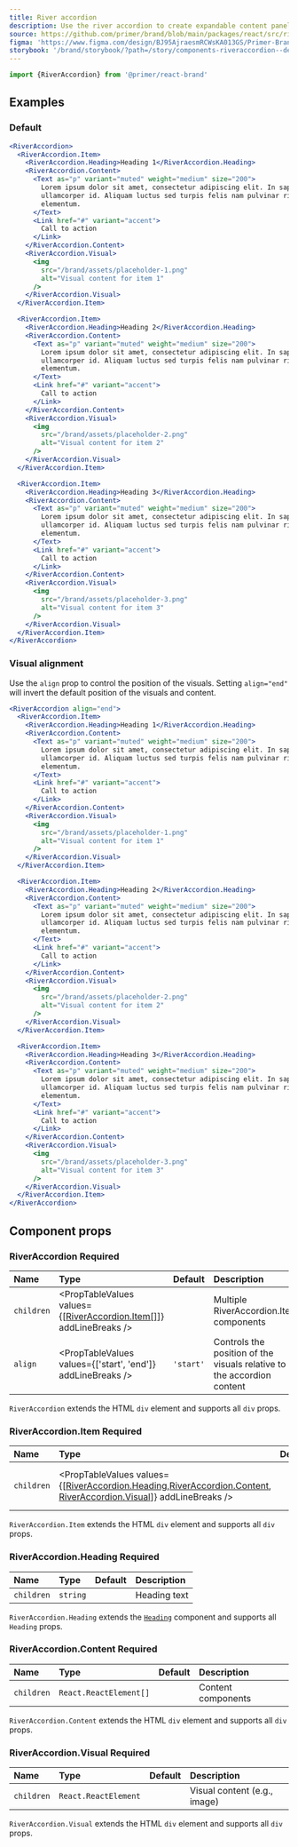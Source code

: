 ```yaml
---
title: River accordion
description: Use the river accordion to create expandable content panels with associated visuals.
source: https://github.com/primer/brand/blob/main/packages/react/src/river/RiverAccordion/RiverAccordion.tsx
figma: 'https://www.figma.com/design/BJ95AjraesmRCWsKA013GS/Primer-Brand?node-id=16649-1564&t=hUxfzn1hD1LwE1aQ-4'
storybook: '/brand/storybook/?path=/story/components-riveraccordion--default'
---
```



```js
import {RiverAccordion} from '@primer/react-brand'
```

## Examples

### Default

```jsx live
<RiverAccordion>
  <RiverAccordion.Item>
    <RiverAccordion.Heading>Heading 1</RiverAccordion.Heading>
    <RiverAccordion.Content>
      <Text as="p" variant="muted" weight="medium" size="200">
        Lorem ipsum dolor sit amet, consectetur adipiscing elit. In sapien sit
        ullamcorper id. Aliquam luctus sed turpis felis nam pulvinar risus
        elementum.
      </Text>
      <Link href="#" variant="accent">
        Call to action
      </Link>
    </RiverAccordion.Content>
    <RiverAccordion.Visual>
      <img
        src="/brand/assets/placeholder-1.png"
        alt="Visual content for item 1"
      />
    </RiverAccordion.Visual>
  </RiverAccordion.Item>

  <RiverAccordion.Item>
    <RiverAccordion.Heading>Heading 2</RiverAccordion.Heading>
    <RiverAccordion.Content>
      <Text as="p" variant="muted" weight="medium" size="200">
        Lorem ipsum dolor sit amet, consectetur adipiscing elit. In sapien sit
        ullamcorper id. Aliquam luctus sed turpis felis nam pulvinar risus
        elementum.
      </Text>
      <Link href="#" variant="accent">
        Call to action
      </Link>
    </RiverAccordion.Content>
    <RiverAccordion.Visual>
      <img
        src="/brand/assets/placeholder-2.png"
        alt="Visual content for item 2"
      />
    </RiverAccordion.Visual>
  </RiverAccordion.Item>

  <RiverAccordion.Item>
    <RiverAccordion.Heading>Heading 3</RiverAccordion.Heading>
    <RiverAccordion.Content>
      <Text as="p" variant="muted" weight="medium" size="200">
        Lorem ipsum dolor sit amet, consectetur adipiscing elit. In sapien sit
        ullamcorper id. Aliquam luctus sed turpis felis nam pulvinar risus
        elementum.
      </Text>
      <Link href="#" variant="accent">
        Call to action
      </Link>
    </RiverAccordion.Content>
    <RiverAccordion.Visual>
      <img
        src="/brand/assets/placeholder-3.png"
        alt="Visual content for item 3"
      />
    </RiverAccordion.Visual>
  </RiverAccordion.Item>
</RiverAccordion>
```

### Visual alignment

Use the `align` prop to control the position of the visuals. Setting `align="end"` will invert the default position of the visuals and content.

```jsx live
<RiverAccordion align="end">
  <RiverAccordion.Item>
    <RiverAccordion.Heading>Heading 1</RiverAccordion.Heading>
    <RiverAccordion.Content>
      <Text as="p" variant="muted" weight="medium" size="200">
        Lorem ipsum dolor sit amet, consectetur adipiscing elit. In sapien sit
        ullamcorper id. Aliquam luctus sed turpis felis nam pulvinar risus
        elementum.
      </Text>
      <Link href="#" variant="accent">
        Call to action
      </Link>
    </RiverAccordion.Content>
    <RiverAccordion.Visual>
      <img
        src="/brand/assets/placeholder-1.png"
        alt="Visual content for item 1"
      />
    </RiverAccordion.Visual>
  </RiverAccordion.Item>

  <RiverAccordion.Item>
    <RiverAccordion.Heading>Heading 2</RiverAccordion.Heading>
    <RiverAccordion.Content>
      <Text as="p" variant="muted" weight="medium" size="200">
        Lorem ipsum dolor sit amet, consectetur adipiscing elit. In sapien sit
        ullamcorper id. Aliquam luctus sed turpis felis nam pulvinar risus
        elementum.
      </Text>
      <Link href="#" variant="accent">
        Call to action
      </Link>
    </RiverAccordion.Content>
    <RiverAccordion.Visual>
      <img
        src="/brand/assets/placeholder-2.png"
        alt="Visual content for item 2"
      />
    </RiverAccordion.Visual>
  </RiverAccordion.Item>

  <RiverAccordion.Item>
    <RiverAccordion.Heading>Heading 3</RiverAccordion.Heading>
    <RiverAccordion.Content>
      <Text as="p" variant="muted" weight="medium" size="200">
        Lorem ipsum dolor sit amet, consectetur adipiscing elit. In sapien sit
        ullamcorper id. Aliquam luctus sed turpis felis nam pulvinar risus
        elementum.
      </Text>
      <Link href="#" variant="accent">
        Call to action
      </Link>
    </RiverAccordion.Content>
    <RiverAccordion.Visual>
      <img
        src="/brand/assets/placeholder-3.png"
        alt="Visual content for item 3"
      />
    </RiverAccordion.Visual>
  </RiverAccordion.Item>
</RiverAccordion>
```

## Component props

### RiverAccordion <Label>Required</Label>

| Name       | Type                                                                                                          |  Default  | Description                                                            |
| :--------- | :------------------------------------------------------------------------------------------------------------ | :-------: | :--------------------------------------------------------------------- |
| `children` | <PropTableValues values={[<a href="#riveraccordionitem-required">RiverAccordion.Item[]</a>]} addLineBreaks /> |           | Multiple RiverAccordion.Item components                                |
| `align`    | <PropTableValues values={['start', 'end']} addLineBreaks />                                                   | `'start'` | Controls the position of the visuals relative to the accordion content |

`RiverAccordion` extends the HTML `div` element and supports all `div` props.

### RiverAccordion.Item <Label>Required</Label>

| Name       | Type                                                                                                                                                                                                                                                       | Default | Description                              |
| :--------- | :--------------------------------------------------------------------------------------------------------------------------------------------------------------------------------------------------------------------------------------------------------- | :-----: | :--------------------------------------- |
| `children` | <PropTableValues values={[<a href="#riveraccordionheading-required">RiverAccordion.Heading</a>,<a href="#riveraccordioncontent-required">RiverAccordion.Content</a>, <a href="#riveraccordionvisual-required">RiverAccordion.Visual</a>]} addLineBreaks /> |         | Must include all three listed components |

`RiverAccordion.Item` extends the HTML `div` element and supports all `div` props.

### RiverAccordion.Heading <Label>Required</Label>

| Name       | Type     | Default | Description  |
| :--------- | :------- | :-----: | :----------- |
| `children` | `string` |         | Heading text |

`RiverAccordion.Heading` extends the [`Heading`](/components/Heading) component and supports all `Heading` props.

### RiverAccordion.Content <Label>Required</Label>

| Name       | Type                   | Default | Description        |
| :--------- | :--------------------- | :-----: | :----------------- |
| `children` | `React.ReactElement[]` |         | Content components |

`RiverAccordion.Content` extends the HTML `div` element and supports all `div` props.

### RiverAccordion.Visual <Label>Required</Label>

| Name       | Type                 | Default | Description                  |
| :--------- | :------------------- | :-----: | :--------------------------- |
| `children` | `React.ReactElement` |         | Visual content (e.g., image) |

`RiverAccordion.Visual` extends the HTML `div` element and supports all `div` props.
